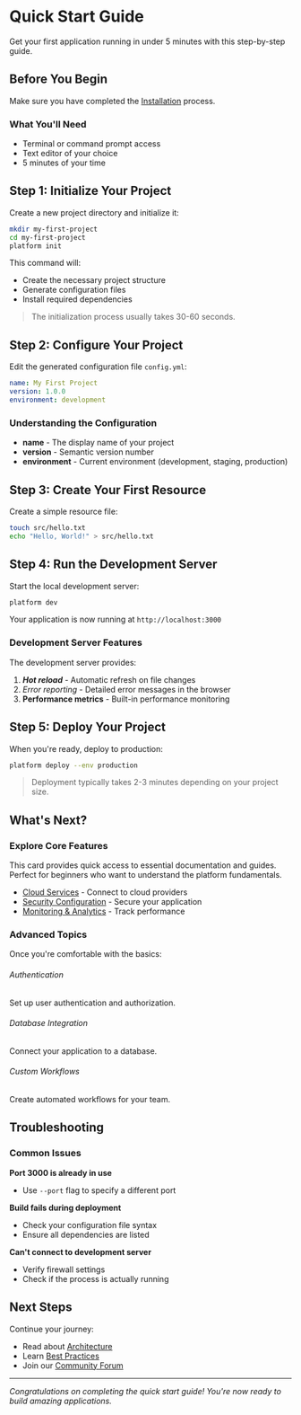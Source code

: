 # Quick Start Guide

Get your first application running in under 5 minutes with this step-by-step guide.

## Before You Begin

Make sure you have completed the [Installation](/v1.0.0/documentation/getting_started/installation) process.

### What You'll Need

* Terminal or command prompt access
* Text editor of your choice
* 5 minutes of your time

## Step 1: Initialize Your Project

Create a new project directory and initialize it:

```bash
mkdir my-first-project
cd my-first-project
platform init
```

This command will:

* Create the necessary project structure
* Generate configuration files
* Install required dependencies

> The initialization process usually takes 30-60 seconds.

## Step 2: Configure Your Project

Edit the generated configuration file `config.yml`:

```yaml
name: My First Project
version: 1.0.0
environment: development
```

### Understanding the Configuration

* **name** - The display name of your project
* **version** - Semantic version number
* **environment** - Current environment (development, staging, production)

## Step 3: Create Your First Resource

Create a simple resource file:

```bash
touch src/hello.txt
echo "Hello, World!" > src/hello.txt
```

## Step 4: Run the Development Server

Start the local development server:

```bash
platform dev
```

Your application is now running at `http://localhost:3000`

### Development Server Features

The development server provides:

1. ***Hot reload*** - Automatic refresh on file changes
2. *Error reporting* - Detailed error messages in the browser
3. **Performance metrics** - Built-in performance monitoring

## Step 5: Deploy Your Project

When you're ready, deploy to production:

```bash
platform deploy --env production
```

> Deployment typically takes 2-3 minutes depending on your project size.

## What's Next?

### Explore Core Features

<Card title="Getting Started Resources">
  This card provides quick access to essential documentation and guides. Perfect for beginners who want to understand the platform fundamentals.
</Card>

* [Cloud Services](/v1.0.0/documentation/core_features/cloud_services) - Connect to cloud providers
* [Security Configuration](/v1.0.0/documentation/core_features/security_configuration) - Secure your application
* [Monitoring & Analytics](/v1.0.0/documentation/core_features/monitoring_analytics) - Track performance

### Advanced Topics

Once you're comfortable with the basics:

###### Authentication

Set up user authentication and authorization.

###### Database Integration

Connect your application to a database.

###### Custom Workflows

Create automated workflows for your team.

## Troubleshooting

### Common Issues

**Port 3000 is already in use**

* Use `--port` flag to specify a different port

**Build fails during deployment**

* Check your configuration file syntax
* Ensure all dependencies are listed

**Can't connect to development server**

* Verify firewall settings
* Check if the process is actually running

## Next Steps

Continue your journey:

* Read about [Architecture](/v1.0.0/documentation/getting_started/introduction#architecture-overview)
* Learn [Best Practices](#)
* Join our [Community Forum](#)

***

*Congratulations on completing the quick start guide! You're now ready to build amazing applications.*